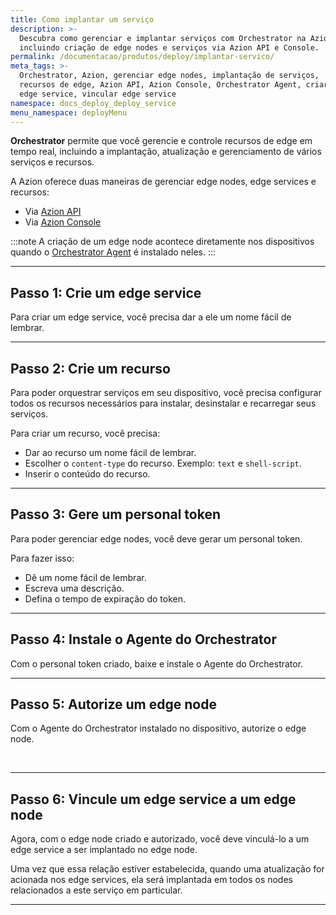 ```yaml
---
title: Como implantar um serviço
description: >-
  Descubra como gerenciar e implantar serviços com Orchestrator na Azion,
  incluindo criação de edge nodes e serviços via Azion API e Console.
permalink: /documentacao/produtos/deploy/implantar-servico/
meta_tags: >-
  Orchestrator, Azion, gerenciar edge nodes, implantação de serviços,
  recursos de edge, Azion API, Azion Console, Orchestrator Agent, criar
  edge service, vincular edge service
namespace: docs_deploy_deploy_service
menu_namespace: deployMenu
---
```




**Orchestrator** permite que você gerencie e controle recursos de edge em tempo real, incluindo a implantação, atualização e gerenciamento de vários serviços e recursos.

A Azion oferece duas maneiras de gerenciar edge nodes, edge services e recursos:

- Via [Azion API](https://api.azion.com/#9a7daab9-63f7-43a9-9959-2bd91088fca8)
- Via [Azion Console](/pt-br/documentacao/produtos/guias/como-acessar-o-azion-console/)

:::note 
A criação de um edge node acontece diretamente nos dispositivos quando o [Orchestrator Agent](/pt-br/documentacao/produtos/guias/deploy/instalar-orchestrator-agent/) é instalado neles.
:::

<LinkButton link="/pt-br/documentacao/produtos/deploy/edge-orchestrator/" label="saiba mais sobre Orchestrator" severity="secondary" />

---

## Passo 1: Crie um edge service

Para criar um edge service, você precisa dar a ele um nome fácil de lembrar.

<LinkButton link="/pt-br/documentacao/produtos/guias/deploy/criar-edge-service/" label="consulte o guia para criar um edge service" severity="secondary" />

---

## Passo 2: Crie um recurso

Para poder orquestrar serviços em seu dispositivo, você precisa configurar todos os recursos necessários para instalar, desinstalar e recarregar seus serviços.

Para criar um recurso, você precisa:

- Dar ao recurso um nome fácil de lembrar.
- Escolher o `content-type` do recurso. Exemplo: `text` e `shell-script`.
- Inserir o conteúdo do recurso.

<LinkButton link="/pt-br/documentacao/produtos/guias/deploy/provisionar-arquivos/" label="consulte o guia para criar um edge service resource" severity="secondary" />

---

## Passo 3: Gere um personal token

Para poder gerenciar edge nodes, você deve gerar um personal token.

Para fazer isso: 

- Dê um nome fácil de lembrar.
- Escreva uma descrição.
- Defina o tempo de expiração do token.

<LinkButton link="/pt-br/documentacao/produtos/guias/personal-tokens/" label="consulte o guia de criação de personal tokens" severity="secondary" />

---

## Passo 4: Instale o Agente do Orchestrator

Com o personal token criado, baixe e instale o Agente do Orchestrator.

<LinkButton link="/pt-br/documentacao/produtos/guias/deploy/instalar-orchestrator-agent/" label="consulte o guia de instalação do Orchestrator Agent" severity="secondary" />

---

## Passo 5: Autorize um edge node

Com o Agente do Orchestrator instalado no dispositivo, autorize o edge node.

<LinkButton link="/pt-br/documentacao/produtos/guias/deploy/autorizar-edge-node/" label="consulte o guia para autorizar um edge node" severity="secondary" />
<br/>
<LinkButton link="/pt-br/documentacao/produtos/deploy/edge-orchestrator/edge-node/" label="saiba mais sobre edge nodes" severity="secondary" />

---

## Passo 6: Vincule um edge service a um edge node

Agora, com o edge node criado e autorizado, você deve vinculá-lo a um edge service a ser implantado no edge node.

<LinkButton link="/pt-br/documentacao/produtos/guias/deploy/vincular-servico/" label="consulte o guia para vincular um edge service a um edge node" severity="secondary" />

Uma vez que essa relação estiver estabelecida, quando uma atualização for acionada nos edge services, ela será implantada em todos os nodes relacionados a este serviço em particular.


---

